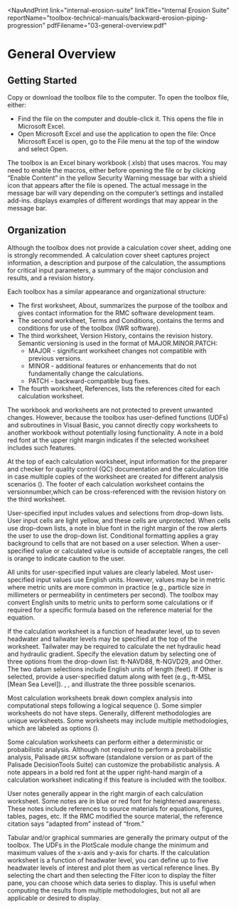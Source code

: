 
<NavAndPrint 
  link="internal-erosion-suite" 
  linkTitle="Internal Erosion Suite" 
  reportName="toolbox-technical-manuals/backward-erosion-piping-progression" 
  pdfFilename="03-general-overview.pdf"
></NavAndPrint>

# General Overview

## Getting Started

Copy or download the toolbox file to the computer. To open the toolbox file, either:

- Find the file on the computer and double-click it. This opens the file in Microsoft Excel.
- Open Microsoft Excel and use the application to open the file: Once Microsoft Excel is open, go to the File menu at the top of the window and select Open.

The toolbox is an Excel binary workbook (.xlsb) that uses macros. You may need to enable the macros, either before opening the file or by clicking
“Enable Content” in the yellow Security Warning message bar with a shield icon that appears after the file is opened. The actual message in the
message bar will vary depending on the computer’s settings and installed add-ins. <FigReference parentDocId="108" figKey="enable-macros"></FigReference> displays examples of different wordings that may appear in the message bar.

<Figure
  parentDocId="108"
  docId="03-general-overview.mdx"
  figKey="enable-macros"
  src={addBaseUrl("/figures/toolbox-technical-manuals/backward-erosion-piping-progression/figure1.png")}
  alt="Security warning message bars with the 'Enable Content' option to enable macros"
  caption="Security warning message bars with the 'Enable Content' option to enable macros."
></Figure>

## Organization

Although the toolbox does not provide a calculation cover sheet, adding one is strongly recommended. A calculation cover sheet captures project
information, a description and purpose of the calculation, the assumptions for critical input parameters, a summary of the major conclusion and
results, and a revision history.

Each toolbox has a similar appearance and organizational structure:

- The first worksheet, About, summarizes the purpose of the toolbox and gives contact information for the RMC software development team.
- The second worksheet, Terms and Conditions, contains the terms and conditions for use of the toolbox (IWR software).
- The third worksheet, Version History, contains the revision history. Semantic versioning is used in the format of MAJOR.MINOR.PATCH:
  - MAJOR - significant worksheet changes not compatible with previous versions.
  - MINOR - additional features or enhancements that do not fundamentally change the calculations.
  - PATCH - backward-compatible bug fixes.
- The fourth worksheet, References, lists the references cited for each calculation worksheet.

The workbook and worksheets are not protected to prevent unwanted changes. However, because the toolbox has user-defined functions (UDFs) and
subroutines in Visual Basic, you cannot directly copy worksheets to another workbook without potentially losing functionality. A note in a bold
red font at the upper right margin indicates if the selected worksheet includes such features.

At the top of each calculation worksheet, input information for the preparer and checker for quality control (QC) documentation and the calculation
title in case multiple copies of the worksheet are created for different analysis scenarios (<FigReference parentDocId="108" figKey="heading"></FigReference>).
The footer of each calculation worksheet contains the versionnumber,which can be cross-referenced with the revision history on the third worksheet.

<Figure
  parentDocId="108"
  docId="03-general-overview.mdx"
  figKey="heading"
  src={addBaseUrl("/figures/toolbox-technical-manuals/backward-erosion-piping-progression/figure2.png")}
  alt="Calculation worksheet heading"
  caption="Calculation worksheet heading."
></Figure>

User-specified input includes values and selections from drop-down lists. User input cells are light yellow, and these cells are unprotected.
When cells use drop-down lists, a note in blue font in the right margin of the row alerts the user to use the drop-down list. Conditional formatting
applies a gray background to cells that are not based on a user selection. When a user-specified value or calculated value is outside of acceptable
ranges, the cell is orange to indicate caution to the user.

All units for user-specified input values are clearly labeled. Most user-specified input values use English units. However, values may be in metric
where metric units are more common in practice (e.g., particle size in millimeters or permeability in centimeters per second). The toolbox may convert
English units to metric units to perform some calculations or if required for a specific formula based on the reference material for the equation.

If the calculation worksheet is a function of headwater level, up to seven headwater and tailwater levels may be specified at the top of the worksheet.
Tailwater may be required to calculate the net hydraulic head and hydraulic gradient. Specify the elevation datum by selecting one of three options
from the drop-down list: ft-NAVD88, ft-NGVD29, and Other. The two datum selections include English units of length (feet). If Other is selected, provide
a user-specified datum along with feet (e.g., ft-MSL [Mean Sea Level]). <FigReference parentDocId="108" figKey="NAVD88"></FigReference>, <FigReference parentDocId="108" figKey="NGVD29"></FigReference>, and <FigReference parentDocId="108" figKey="datum"></FigReference> illustrate
the three possible scenarios.

<Figure
  parentDocId="108"
  docId="03-general-overview.mdx"
  figKey="NAVD88"
  src={addBaseUrl("/figures/toolbox-technical-manuals/backward-erosion-piping-progression/figure3.png")}
  alt="Headwater and tailwater input: NAVD88"
  caption="Headwater and tailwater input: NAVD88."
></Figure>

<Figure
  parentDocId="108"
  docId="03-general-overview.mdx"
  figKey="NGVD29"
  src={addBaseUrl("/figures/toolbox-technical-manuals/backward-erosion-piping-progression/figure4.png")}
  alt="Headwater and tailwater input: NGVD29"
  caption="Headwater and tailwater input: NGVD29."
></Figure>

<Figure
  parentDocId="108"
  docId="03-general-overview.mdx"
  figKey="datum"
  src={addBaseUrl("/figures/toolbox-technical-manuals/backward-erosion-piping-progression/figure5.png")}
  alt="Headwater and tailwater input: User-specified datum"
  caption="Headwater and tailwater input: User-specified datum."
></Figure>

Most calculation worksheets break down complex analysis into computational steps following a logical sequence (<FigReference parentDocId="108" figKey="step-banner"></FigReference>). Some simpler
worksheets do not have steps. Generally, different methodologies are unique worksheets. Some worksheets may include multiple methodologies, which
are labeled as options (<FigReference parentDocId="108" figKey="option-banner"></FigReference>).

<Figure
  parentDocId="108"
  docId="03-general-overview.mdx"
  figKey="step-banner"
  src={addBaseUrl("/figures/toolbox-technical-manuals/backward-erosion-piping-progression/figure6.png")}
  alt="Example of step banner"
  caption="Example of step banner."
></Figure>

<Figure
  parentDocId="108"
  docId="03-general-overview.mdx"
  figKey="option-banner"
  src={addBaseUrl("/figures/toolbox-technical-manuals/backward-erosion-piping-progression/figure7.png")}
  alt="Example of option banner"
  caption="Example of option banner."
></Figure>

Some calculation worksheets can perform either a deterministic or probabilistic analysis. Although not required to perform a probabilistic
analysis, Palisade `@RISK` software (standalone version or as part of the Palisade DecisionTools Suite) can customize the probabilistic analysis.
A note appears in a bold red font at the upper right-hand margin of a calculation worksheet indicating if this feature is included with the toolbox.

User notes generally appear in the right margin of each calculation worksheet. Some notes are in blue or red font for heightened awareness. These
notes include references to source materials for equations, figures, tables, pages, etc. If the RMC modified the source material, the reference
citation says “adapted from” instead of “from.”

Tabular and/or graphical summaries are generally the primary output of the toolbox. The UDFs in the PlotScale module change the minimum and maximum
values of the x-axis and y-axis for charts. If the calculation worksheet is a function of headwater level, you can define up to five headwater levels
of interest and plot them as vertical reference lines. By selecting the chart and then selecting the Filter icon to display the filter pane, you can
choose which data series to display. This is useful when computing the results from multiple methodologies, but not all are applicable or desired to display.
